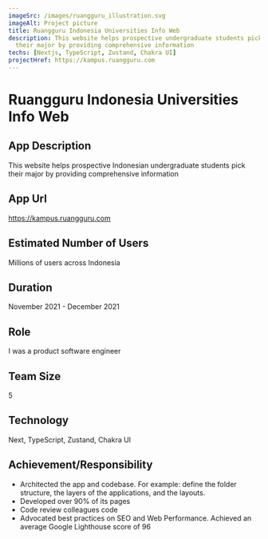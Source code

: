 ```yaml
---
imageSrc: /images/ruangguru_illustration.svg
imageAlt: Project picture
title: Ruangguru Indonesia Universities Info Web
description: This website helps prospective undergraduate students pick
  their major by providing comprehensive information
techs: [Nextjs, TypeScript, Zustand, Chakra UI]
projectHref: https://kampus.ruangguru.com
---
```



<MdImageContainer>
  <Picture
    src="/images/ruangguru_illustration.svg"
    alt="Education app illustration"
    width="770"
    height="730"
  />
</MdImageContainer>

# Ruangguru Indonesia Universities Info Web

## App Description

This website helps prospective Indonesian undergraduate students pick
their major by providing comprehensive information

## App Url

https://kampus.ruangguru.com

## Estimated Number of Users

Millions of users across Indonesia

## Duration

November 2021 - December 2021

## Role

I was a product software engineer

## Team Size

5

## Technology

Next, TypeScript, Zustand, Chakra UI

## Achievement/Responsibility

- Architected the app and codebase. For example: define the folder structure, the layers of the applications, and the layouts.
- Developed over 90% of its pages
- Code review colleagues code
- Advocated best practices on SEO and Web Performance. Achieved an average Google Lighthouse score of 96
